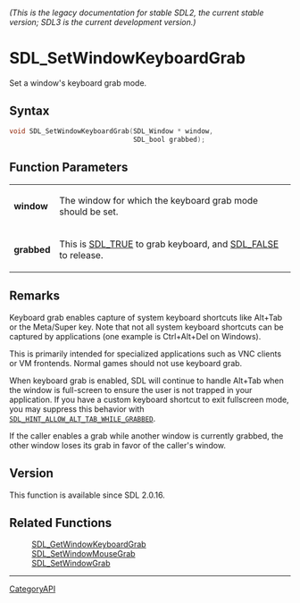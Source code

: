 ====== (This is the legacy documentation for stable SDL2, the current stable version; SDL3 is the current development version.) ======
= SDL_SetWindowKeyboardGrab =

Set a window's keyboard grab mode.

== Syntax ==

<syntaxhighlight lang='c'>
void SDL_SetWindowKeyboardGrab(SDL_Window * window,
                               SDL_bool grabbed);
</syntaxhighlight>

== Function Parameters ==

{|
|'''window'''
|The window for which the keyboard grab mode should be set.
|-
|'''grabbed'''
|This is [[SDL_TRUE]] to grab keyboard, and [[SDL_FALSE]] to release.
|}

== Remarks ==

Keyboard grab enables capture of system keyboard shortcuts like Alt+Tab or
the Meta/Super key. Note that not all system keyboard shortcuts can be
captured by applications (one example is Ctrl+Alt+Del on Windows).

This is primarily intended for specialized applications such as VNC clients
or VM frontends. Normal games should not use keyboard grab.

When keyboard grab is enabled, SDL will continue to handle Alt+Tab when the
window is full-screen to ensure the user is not trapped in your
application. If you have a custom keyboard shortcut to exit fullscreen
mode, you may suppress this behavior with
<code>[[SDL_HINT_ALLOW_ALT_TAB_WHILE_GRABBED]]</code>.

If the caller enables a grab while another window is currently grabbed, the
other window loses its grab in favor of the caller's window.

== Version ==

This function is available since SDL 2.0.16.

== Related Functions ==

:[[SDL_GetWindowKeyboardGrab]]
:[[SDL_SetWindowMouseGrab]]
:[[SDL_SetWindowGrab]]

----
[[CategoryAPI]]


